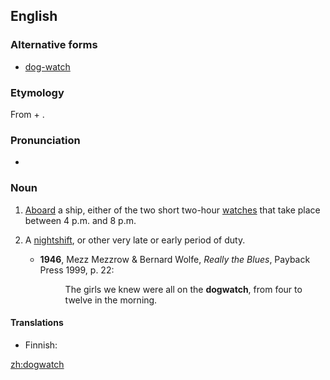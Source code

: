==English==
{{wikipedia}}

===Alternative forms===
* [[dog-watch]]

===Etymology===
From {{term|dog}} + {{term|watch}}.

===Pronunciation===
* {{IPA|/ˈdɒgwɒtʃ/}}

===Noun===
{{en-noun|dogwatches}}

# {{nautical}} [[aboard|Aboard]] a ship, either of the two short two-hour [[watches]] that take place between 4 p.m. and 8 p.m.
# {{context|by extension}} A [[nightshift]], or other very late or early period of duty.
#* '''1946''', Mezz Mezzrow & Bernard Wolfe, ''Really the Blues'', Payback Press 1999, p. 22:
#*: The girls we knew were all on the '''dogwatch''', from four to twelve in the morning.

====Translations====
{{trans-top|nautical: short watch}}
* Finnish: {{t-|fi|koiravahti}}
{{trans-mid}}
{{trans-bottom}}

{{anagrams:en/acdghotw}}
[[zh:dogwatch]]